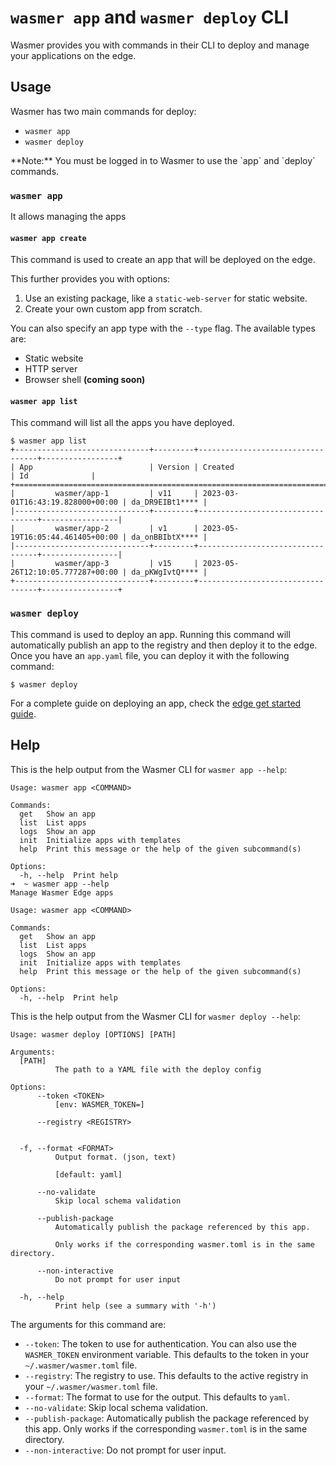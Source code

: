 
# `wasmer app` and `wasmer deploy` CLI

Wasmer provides you with commands in their CLI to deploy and manage your applications on the edge.

## Usage

Wasmer has two main commands for deploy:

- `wasmer app`
- `wasmer deploy`

<Callout type="info" emoji="ℹ️">
  **Note:** You must be logged in to Wasmer to use the `app` and `deploy`
  commands.
</Callout>

### `wasmer app`

It allows managing the apps

#### `wasmer app create`

This command is used to create an app that will be deployed on the edge.

This further provides you with options:

1. Use an existing package, like a `static-web-server` for static website.
2. Create your own custom app from scratch.

You can also specify an app type with the `--type` flag. The available types are:

- Static website
- HTTP server
- Browser shell **(coming soon)**

#### `wasmer app list`

This command will list all the apps you have deployed.

```shell
$ wasmer app list
+------------------------------+---------+----------------------------------+-----------------+
| App                          | Version | Created                          | Id              |
+=============================================================================================+
|         wasmer/app-1         | v11     | 2023-03-01T16:43:19.828000+00:00 | da_DR9EIBt1**** |
|------------------------------+---------+----------------------------------+-----------------|
|         wasmer/app-2         | v1      | 2023-05-19T16:05:44.461405+00:00 | da_onBBIbtX**** |
|------------------------------+---------+----------------------------------+-----------------|
|         wasmer/app-3         | v15     | 2023-05-26T12:10:05.777287+00:00 | da_pKWgIvtQ**** |
+------------------------------+---------+----------------------------------+-----------------+
```

### `wasmer deploy`

This command is used to deploy an app. Running this command will automatically publish an app to the registry and then deploy it to the edge.
Once you have an `app.yaml` file, you can deploy it with the following command:

```shell
$ wasmer deploy
```

For a complete guide on deploying an app, check the [edge get started guide](/edge/get-started).

## Help

This is the help output from the Wasmer CLI for `wasmer app --help`:

```
Usage: wasmer app <COMMAND>

Commands:
  get   Show an app
  list  List apps
  logs  Show an app
  init  Initialize apps with templates
  help  Print this message or the help of the given subcommand(s)

Options:
  -h, --help  Print help
➜  ~ wasmer app --help
Manage Wasmer Edge apps

Usage: wasmer app <COMMAND>

Commands:
  get   Show an app
  list  List apps
  logs  Show an app
  init  Initialize apps with templates
  help  Print this message or the help of the given subcommand(s)

Options:
  -h, --help  Print help
```

This is the help output from the Wasmer CLI for `wasmer deploy --help`:

```
Usage: wasmer deploy [OPTIONS] [PATH]

Arguments:
  [PATH]
          The path to a YAML file with the deploy config

Options:
      --token <TOKEN>
          [env: WASMER_TOKEN=]

      --registry <REGISTRY>


  -f, --format <FORMAT>
          Output format. (json, text)

          [default: yaml]

      --no-validate
          Skip local schema validation

      --publish-package
          Automatically publish the package referenced by this app.

          Only works if the corresponding wasmer.toml is in the same directory.

      --non-interactive
          Do not prompt for user input

  -h, --help
          Print help (see a summary with '-h')
```

The arguments for this command are:

- `--token`: The token to use for authentication. You can also use the `WASMER_TOKEN` environment variable. This defaults to the token in your `~/.wasmer/wasmer.toml` file.
- `--registry`: The registry to use. This defaults to the active registry in your `~/.wasmer/wasmer.toml` file.
- `--format`: The format to use for the output. This defaults to `yaml`.
- `--no-validate`: Skip local schema validation.
- `--publish-package`: Automatically publish the package referenced by this app. Only works if the corresponding `wasmer.toml` is in the same directory.
- `--non-interactive`: Do not prompt for user input.

